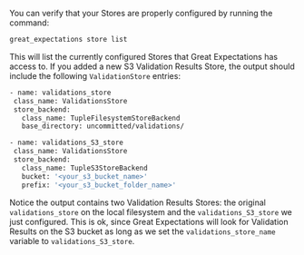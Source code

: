 You can verify that your Stores are properly configured by running the command:

```bash title="Terminal command"
great_expectations store list
```

This will list the currently configured Stores that Great Expectations has access to.  If you added a new S3 Validation Results Store, the output should include the following `ValidationStore` entries:

```bash title="Terminal output"
- name: validations_store
 class_name: ValidationsStore
 store_backend:
   class_name: TupleFilesystemStoreBackend
   base_directory: uncommitted/validations/

- name: validations_S3_store
 class_name: ValidationsStore
 store_backend:
   class_name: TupleS3StoreBackend
   bucket: '<your_s3_bucket_name>'
   prefix: '<your_s3_bucket_folder_name>'
```

Notice the output contains two Validation Results Stores: the original ``validations_store`` on the local filesystem and the ``validations_S3_store`` we just configured.  This is ok, since Great Expectations will look for Validation Results on the S3 bucket as long as we set the ``validations_store_name`` variable to ``validations_S3_store``.